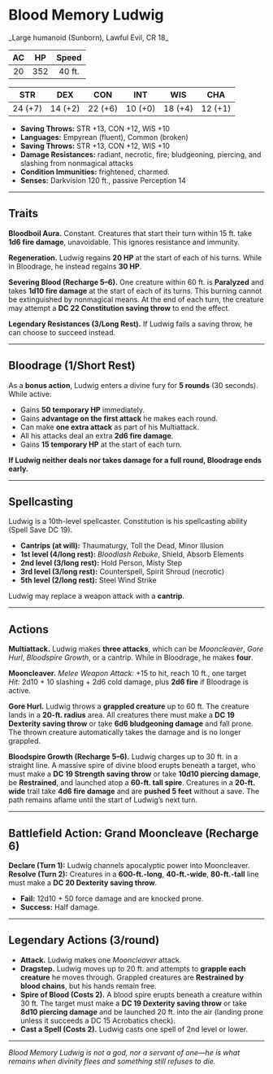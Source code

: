 
# Blood Memory Ludwig

<FlexRenderer>
  <BlendedImage src='/library/images/LudwigFront.JPG' alt='LudwigFront' />
  <BlendedImage src='/library/images/LudwigSide.JPG' alt='LudwigSide' />
</FlexRenderer>
_Large humanoid (Sunborn), Lawful Evil, CR 18_

| **AC** | **HP** | **Speed** |
| :----: | :----: | :-------: |
|   20   |  352   |  40 ft.   |

| **STR** | **DEX** | **CON** | **INT** | **WIS** | **CHA** |
| :-----: | :-----: | :-----: | :-----: | :-----: | :-----: |
| 24 (+7) | 14 (+2) | 22 (+6) | 10 (+0) | 18 (+4) | 12 (+1) |

- **Saving Throws:** STR +13, CON +12, WIS +10
- **Languages:** Empyrean (fluent), Common (broken)
- **Saving Throws:** STR +13, CON +12, WIS +10
- **Damage Resistances:** radiant, necrotic, fire; bludgeoning, piercing, and slashing from nonmagical attacks
- **Condition Immunities:** frightened, charmed.
- **Senses:** Darkvision 120 ft., passive Perception 14

---

## Traits

**Bloodboil Aura.** Constant. Creatures that start their turn within 15 ft. take **1d6 fire damage**, unavoidable. This ignores resistance and immunity.

**Regeneration.** Ludwig regains **20 HP** at the start of each of his turns. While in Bloodrage, he instead regains **30 HP**.

**Severing Blood (Recharge 5–6).** One creature within 60 ft. is **Paralyzed** and takes **1d10 fire damage** at the start of each of its turns. This burning cannot be extinguished by nonmagical means. At the end of each turn, the creature may attempt a **DC 22 Constitution saving throw** to end the effect.

**Legendary Resistances (3/Long Rest).** If Ludwig fails a saving throw, he can choose to succeed instead.

---

## Bloodrage (1/Short Rest)

As a **bonus action**, Ludwig enters a divine fury for **5 rounds** (30 seconds). While active:

- Gains **50 temporary HP** immediately.
- Gains **advantage on the first attack** he makes each round.
- Can make **one extra attack** as part of his Multiattack.
- All his attacks deal an extra **2d6 fire damage**.
- Gains **15 temporary HP** at the start of each turn.

**If Ludwig neither deals nor takes damage for a full round, Bloodrage ends early.**

---

## Spellcasting

Ludwig is a 10th-level spellcaster. Constitution is his spellcasting ability (Spell Save DC 19).

- **Cantrips (at will):** Thaumaturgy, Toll the Dead, Minor Illusion
- **1st level (4/long rest):** _Bloodlash Rebuke_, Shield, Absorb Elements
- **2nd level (3/long rest):** Hold Person, Misty Step
- **3rd level (3/long rest):** Counterspell, Spirit Shroud (necrotic)
- **5th level (2/long rest):** Steel Wind Strike

Ludwig may replace a weapon attack with a **cantrip**.

---

## Actions

**Multiattack.** Ludwig makes **three attacks**, which can be _Mooncleaver_, _Gore Hurl_, _Bloodspire Growth_, or a cantrip. While in Bloodrage, he makes **four**.

**Mooncleaver.** _Melee Weapon Attack:_ +15 to hit, reach 10 ft., one target  
_Hit:_ 2d10 + 10 slashing + 2d6 cold damage, plus **2d6 fire** if Bloodrage is active.

**Gore Hurl.** Ludwig throws a **grappled creature** up to 60 ft. The creature lands in a **20-ft. radius** area. All creatures there must make a **DC 19 Dexterity saving throw** or take **6d6 bludgeoning damage** and fall prone. The thrown creature automatically takes the damage and is no longer grappled.

**Bloodspire Growth (Recharge 5–6).** Ludwig charges up to 30 ft. in a straight line. A massive spire of divine blood erupts beneath a target, who must make a **DC 19 Strength saving throw** or take **10d10 piercing damage**, be **Restrained**, and launched atop a **60-ft. tall spire**. Creatures in a **20-ft. wide** trail take **4d6 fire damage** and are **pushed 5 feet** without a save. The path remains aflame until the start of Ludwig’s next turn.

---

## Battlefield Action: Grand Mooncleave (Recharge 6)

**Declare (Turn 1):** Ludwig channels apocalyptic power into Mooncleaver.  
**Resolve (Turn 2):** Creatures in a **600-ft.-long**, **40-ft.-wide**, **80-ft.-tall** line must make a **DC 20 Dexterity saving throw**.

- **Fail:** 12d10 + 50 force damage and are knocked prone.
- **Success:** Half damage.

---

## Legendary Actions (3/round)

- **Attack.** Ludwig makes one _Mooncleaver_ attack.
- **Dragstep.** Ludwig moves up to 20 ft. and attempts to **grapple each creature** he moves through. Grappled creatures are **Restrained by blood chains**, but his hands remain free.
- **Spire of Blood (Costs 2).** A blood spire erupts beneath a creature within 30 ft. The target must make a **DC 19 Dexterity saving throw** or take **8d10 piercing damage** and be launched 20 ft. into the air (landing prone unless it succeeds a DC 15 Acrobatics check).
- **Cast a Spell (Costs 2).** Ludwig casts one spell of 2nd level or lower.

---

_Blood Memory Ludwig is not a god, nor a servant of one—he is what remains when divinity flees and something still refuses to die._

